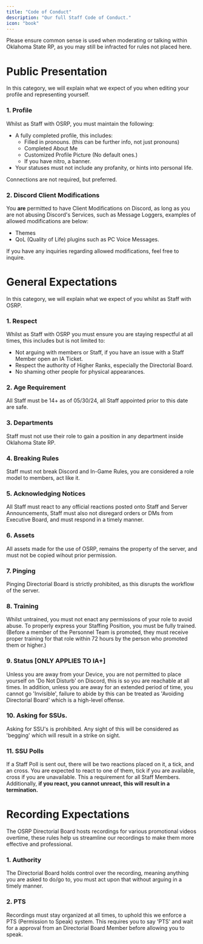 ```yaml
---
title: "Code of Conduct"
description: "Our full Staff Code of Conduct."
icon: "book"
---
```


<Warning>Please ensure common sense is used when moderating or talking within Oklahoma State RP, as you may still be infracted for rules not placed here.</Warning>

# Public Presentation
<Info>In this category, we will explain what we expect of you when editing your profile and representing yourself.</Info>

### 1. Profile
Whilst as Staff with OSRP, you must maintain the following:
- A fully completed profile, this includes:
  - Filled in pronouns. (this can be further info, not just pronouns)
  - Completed About Me
  - Customized Profile Picture (No default ones.)
  - If you have nitro, a banner.
- Your statuses must not include any profanity, or hints into personal life.

<Info>Connections are not required, but preferred.</Info>

### 2. Discord Client Modifications
You **are** permitted to have Client Modifications on Discord, as long as you are not abusing Discord's Services, such as Message Loggers, examples of allowed modifications are below:

- Themes
- QoL (Quality of Life) plugins such as PC Voice Messages.

<Note>If you have any inquiries regarding allowed modifications, feel free to inquire.</Note>

# General Expectations
<Info>In this category, we will explain what we expect of you whilst as Staff with OSRP.</Info>

### 1. Respect
Whilst as Staff with OSRP you must ensure you are staying respectful at all times, this includes but is not limited to:

- Not arguing with members or Staff, if you have an issue with a Staff Member open an IA Ticket.
- Respect the authority of Higher Ranks, especially the Directorial Board.
- No shaming other people for physical appearances.

### 2. Age Requirement
All Staff must be 14+ as of 05/30/24, all Staff appointed prior to this date are safe.

### 3. Departments
Staff must not use their role to gain a position in any department inside Oklahoma State RP.

### 4. Breaking Rules
Staff must not break Discord and In-Game Rules, you are considered a role model to members, act like it.

### 5. Acknowledging Notices
All Staff must react to any official reactions posted onto Staff and Server Announcements, Staff must also not disregard orders or DMs from Executive Board, and must respond in a timely manner.

### 6. Assets
All assets made for the use of OSRP, remains the property of the server, and must not be copied wihout prior permission.

### 7. Pinging
Pinging Directorial Board is strictly prohibited, as this disrupts the workflow of the server.

### 8. Training
Whilst untrained, you must not enact any permissions of your role to avoid abuse. To properly express your Staffing Position, you must be fully trained. (Before a member of the Personnel Team is promoted, they must receive proper training for that role within 72 hours by the person who promoted them or higher.)

### 9. Status [ONLY APPLIES TO IA+]
Unless you are away from your Device, you are not permitted to place yourself on 'Do Not Disturb' on Discord, this is so you are reachable at all times. In addition, unless you are away for an extended period of time, you cannot go 'Invisible', failure to abide by this can be treated as 'Avoiding Directorial Board' which is a high-level offense.

### 10. Asking for SSUs.
Asking for SSU's is prohibited. Any sight of this will be considered as 'begging' which will result in a strike on sight.

### 11. SSU Polls
If a Staff Poll is sent out, there will be two reactions placed on it, a tick, and an cross. You are expected to react to one of them, tick if you are available, cross if you are unavailable. This a requirement for all Staff Members. Additionally, **if you react, you cannot unreact, this will result in a termination.**

# Recording Expectations
<Info>The OSRP Directorial Board hosts recordings for various promotional videos overtime, these rules help us streamline our recordings to make them more effective and professional.</Info>

### 1. Authority
The Directorial Board holds control over the recording, meaning anything you are asked to do/go to, you must act upon that without arguing in a timely manner.

### 2. PTS
Recordings must stay organized at all times, to uphold this we enforce a PTS (Permission to Speak) system. This requires you to say 'PTS' and wait for a approval from an Directorial Board Member before allowing you to speak.
